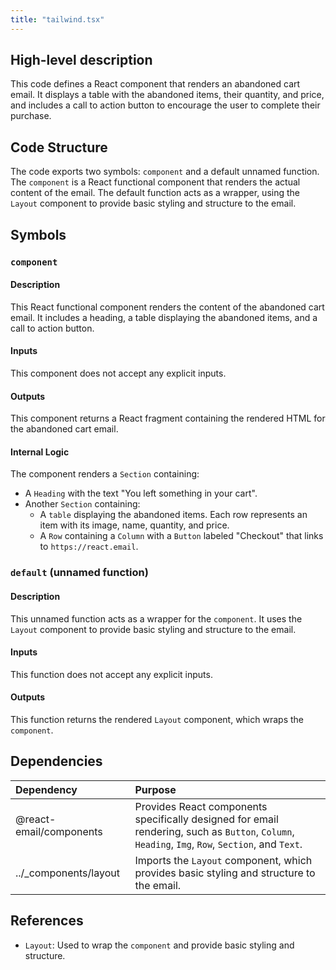 ```yaml
---
title: "tailwind.tsx"
---
```


## High-level description
This code defines a React component that renders an abandoned cart email. It displays a table with the abandoned items, their quantity, and price, and includes a call to action button to encourage the user to complete their purchase.

## Code Structure
The code exports two symbols: `component` and a default unnamed function. The `component` is a React functional component that renders the actual content of the email. The default function acts as a wrapper, using the `Layout` component to provide basic styling and structure to the email.

## Symbols
### `component`
#### Description
This React functional component renders the content of the abandoned cart email. It includes a heading, a table displaying the abandoned items, and a call to action button.

#### Inputs
This component does not accept any explicit inputs.

#### Outputs
This component returns a React fragment containing the rendered HTML for the abandoned cart email.

#### Internal Logic
The component renders a `Section` containing:
- A `Heading` with the text "You left something in your cart".
- Another `Section` containing:
    - A `table` displaying the abandoned items. Each row represents an item with its image, name, quantity, and price.
    - A `Row` containing a `Column` with a `Button` labeled "Checkout" that links to `https://react.email`.

### `default` (unnamed function)
#### Description
This unnamed function acts as a wrapper for the `component`. It uses the `Layout` component to provide basic styling and structure to the email.

#### Inputs
This function does not accept any explicit inputs.

#### Outputs
This function returns the rendered `Layout` component, which wraps the `component`.

## Dependencies
| Dependency | Purpose |
|:-----------|:--------|
| @react-email/components | Provides React components specifically designed for email rendering, such as `Button`, `Column`, `Heading`, `Img`, `Row`, `Section`, and `Text`. |
| ../_components/layout | Imports the `Layout` component, which provides basic styling and structure to the email. |

## References
- `Layout`: Used to wrap the `component` and provide basic styling and structure.

